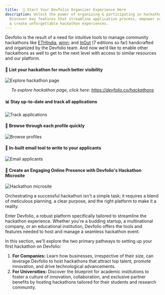 ```yaml
---
title:  🤝 Start Your Devfolio Organizer Experience Here
description: Unlock the power of organizing & participating in hackathons with Devfolio.
  Discover key features that streamline application process, empower organizers,
  & create unforgettable hackathon experiences.
---
```


Devfolio is the result of a need for intuitive tools to manage community hackathons like [ETHIndia](http://ethindia.co/), [wmn;](https://wmn.community/) and [InOut](http://hackinout.co/) (7 editions so far) handcrafted and organized by the Devfolio team. And now we’d like to enable other hackathons as well to get to the next level with access to similar resources and our platform.

#### 👀 List your hackathon for much better visibility

<img src="/assets/image (96).png" alt="Explore hackathon page" />
<p align="center"><i>To explore hackathon page, click here: <a href="https://devfolio.co/hackathons">https://devfolio.co/hackathons</a></i></p>

#### 📊 Stay up-to-date and track all applications

<img src="https://paper-attachments.dropbox.com/s_DF39119415D48D75A41A3100993F6D58FD194B951BE3C3AAB4AD2039B88A3347_1566654262029_Screen+Shot+2019-08-24+at+7.13.42+PM.png" alt="Track applications" />

#### 📃 Browse through each profile quickly

<img src="/assets/image (145).png" alt="Browse profiles" />

#### 📩 In-built email tool to write to your applicants

<img src="/assets/image (159).png" alt="Email applicants" />

#### 📱 Create an Engaging Online Presence with Devfolio's Hackathon Microsite

<img src="/assets/Untitled (2).png" alt="Hackathon microsite" />

Orchestrating a successful hackathon isn't a simple task; it requires a blend of meticulous planning, a clear purpose, and the right platform to make it a reality.

Enter Devfolio, a robust platform specifically tailored to streamline the hackathon experience. Whether you're a budding startup, a multinational company, or an educational institution, Devfolio offers the tools and features needed to host and manage a seamless hackathon event.

In this section, we'll explore the two primary pathways to setting up your first hackathon on Devfolio:

1. **For Companies:** Learn how businesses, irrespective of their size, can leverage Devfolio to host hackathons that attract top talent, promote innovation, and drive technological advancements.
2. **For Universities:** Discover the blueprint for academic institutions to foster a culture of innovation, collaboration, and exclusive partner benefits by hosting hackathons tailored for their students and research community.

<Card
  title="🏢 Setting up a Hackathon for Companies"
  href="/docs/guide/setting-up-a-hackathon-for-business"
/>


<Card
  title="🎓 Setting up a Hackathon for Universities"
  href="/docs/guide/setting-up-a-hackathon-for-universities"
/>
